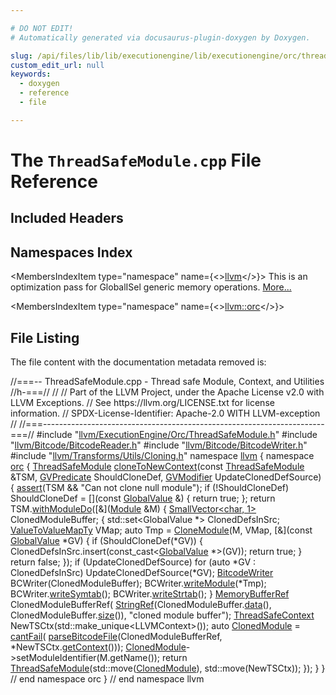 ```yaml
---

# DO NOT EDIT!
# Automatically generated via docusaurus-plugin-doxygen by Doxygen.

slug: /api/files/lib/lib/executionengine/lib/executionengine/orc/threadsafemodule-cpp
custom_edit_url: null
keywords:
  - doxygen
  - reference
  - file

---
```





# The `ThreadSafeModule.cpp` File Reference

<DoxygenPage pluginConfig={pluginConfig}>



## Included Headers

<IncludesList>
<IncludesListItem
  filePath="llvm/ExecutionEngine/Orc/ThreadSafeModule.h"
  permalink="/docs/api/files/include/include/llvm/include/llvm/executionengine/include/llvm/executionengine/orc/threadsafemodule-h"
  isLocal="true" />
<IncludesListItem
  filePath="llvm/Bitcode/BitcodeReader.h"
  permalink="/docs/api/files/include/include/llvm/include/llvm/bitcode/bitcodereader-h"
  isLocal="true" />
<IncludesListItem
  filePath="llvm/Bitcode/BitcodeWriter.h"
  permalink="/docs/api/files/include/include/llvm/include/llvm/bitcode/bitcodewriter-h"
  isLocal="true" />
<IncludesListItem
  filePath="llvm/Transforms/Utils/Cloning.h"
  permalink="/docs/api/files/include/include/llvm/include/llvm/transforms/include/llvm/transforms/utils/cloning-h"
  isLocal="true" />
</IncludesList>

## Namespaces Index

<MembersIndex>

<MembersIndexItem
  type="namespace"
  name={<><a href="/docs/api/namespaces/llvm">llvm</a></>}>
This is an optimization pass for GlobalISel generic memory operations. <a href="/docs/api/namespaces/llvm/#details">More...</a>
</MembersIndexItem>

<MembersIndexItem
  type="namespace"
  name={<><a href="/docs/api/namespaces/llvm/orc">llvm::orc</a></>}>
</MembersIndexItem>

</MembersIndex>


## File Listing

The file content with the documentation metadata removed is:

<ProgramListing>

<Link id="l00001" /><CodeLine lineNumber="1"><Highlight kind="comment">//===-- ThreadSafeModule.cpp - Thread safe Module, Context, and Utilities</Highlight><Highlight kind="normal"></Highlight></CodeLine>
<Link id="l00002" /><CodeLine lineNumber="2"><Highlight kind="normal"></Highlight><Highlight kind="comment">//h-===//</Highlight><Highlight kind="normal"></Highlight></CodeLine>
<Link id="l00003" /><CodeLine lineNumber="3"><Highlight kind="normal"></Highlight><Highlight kind="comment">//</Highlight><Highlight kind="normal"></Highlight></CodeLine>
<Link id="l00004" /><CodeLine lineNumber="4"><Highlight kind="normal"></Highlight><Highlight kind="comment">// Part of the LLVM Project, under the Apache License v2.0 with LLVM Exceptions.</Highlight><Highlight kind="normal"></Highlight></CodeLine>
<Link id="l00005" /><CodeLine lineNumber="5"><Highlight kind="normal"></Highlight><Highlight kind="comment">// See https://llvm.org/LICENSE.txt for license information.</Highlight><Highlight kind="normal"></Highlight></CodeLine>
<Link id="l00006" /><CodeLine lineNumber="6"><Highlight kind="normal"></Highlight><Highlight kind="comment">// SPDX-License-Identifier: Apache-2.0 WITH LLVM-exception</Highlight><Highlight kind="normal"></Highlight></CodeLine>
<Link id="l00007" /><CodeLine lineNumber="7"><Highlight kind="normal"></Highlight><Highlight kind="comment">//</Highlight><Highlight kind="normal"></Highlight></CodeLine>
<Link id="l00008" /><CodeLine lineNumber="8"><Highlight kind="normal"></Highlight><Highlight kind="comment">//===----------------------------------------------------------------------===//</Highlight><Highlight kind="normal"></Highlight></CodeLine>
<Link id="l00009" /><CodeLine lineNumber="9"><Highlight kind="normal"></Highlight></CodeLine>
<Link id="l00010" /><CodeLine lineNumber="10"><Highlight kind="normal"></Highlight><Highlight kind="preprocessor">#include &quot;<a href="/docs/api/files/include/include/llvm/include/llvm/executionengine/include/llvm/executionengine/orc/threadsafemodule-h">llvm/ExecutionEngine/Orc/ThreadSafeModule.h</a>&quot;</Highlight><Highlight kind="normal"></Highlight></CodeLine>
<Link id="l00011" /><CodeLine lineNumber="11"><Highlight kind="normal"></Highlight><Highlight kind="preprocessor">#include &quot;<a href="/docs/api/files/include/include/llvm/include/llvm/bitcode/bitcodereader-h">llvm/Bitcode/BitcodeReader.h</a>&quot;</Highlight><Highlight kind="normal"></Highlight></CodeLine>
<Link id="l00012" /><CodeLine lineNumber="12"><Highlight kind="normal"></Highlight><Highlight kind="preprocessor">#include &quot;<a href="/docs/api/files/include/include/llvm/include/llvm/bitcode/bitcodewriter-h">llvm/Bitcode/BitcodeWriter.h</a>&quot;</Highlight><Highlight kind="normal"></Highlight></CodeLine>
<Link id="l00013" /><CodeLine lineNumber="13"><Highlight kind="normal"></Highlight><Highlight kind="preprocessor">#include &quot;<a href="/docs/api/files/include/include/llvm/include/llvm/transforms/include/llvm/transforms/utils/cloning-h">llvm/Transforms/Utils/Cloning.h</a>&quot;</Highlight><Highlight kind="normal"></Highlight></CodeLine>
<Link id="l00014" /><CodeLine lineNumber="14"><Highlight kind="normal"></Highlight></CodeLine>
<Link id="l00015" /><CodeLine lineNumber="15"><Highlight kind="normal"></Highlight><Highlight kind="keyword">namespace </Highlight><Highlight kind="normal"><a href="/docs/api/namespaces/llvm">llvm</a> &#123;</Highlight></CodeLine>
<Link id="l00016" /><CodeLine lineNumber="16"><Highlight kind="normal"></Highlight><Highlight kind="keyword">namespace </Highlight><Highlight kind="normal"><a href="/docs/api/namespaces/llvm/orc">orc</a> &#123;</Highlight></CodeLine>
<Link id="l00017" /><CodeLine lineNumber="17"><Highlight kind="normal"></Highlight></CodeLine>
<Link id="l00018" /><CodeLine lineNumber="18" lineLink="/docs/api/namespaces/llvm/orc/#acb572d27661acd51c80b1bca18cd1ee3"><Highlight kind="normal"><a href="/docs/api/classes/llvm/orc/threadsafemodule">ThreadSafeModule</a> <a href="/docs/api/namespaces/llvm/orc/#acb572d27661acd51c80b1bca18cd1ee3">cloneToNewContext</a>(</Highlight><Highlight kind="keyword">const</Highlight><Highlight kind="normal"> <a href="/docs/api/classes/llvm/orc/threadsafemodule">ThreadSafeModule</a> &amp;TSM,</Highlight></CodeLine>
<Link id="l00019" /><CodeLine lineNumber="19"><Highlight kind="normal">                                   <a href="/docs/api/namespaces/llvm/orc/#a2ea0417a597899c854ba1a0f8d11fb23">GVPredicate</a> ShouldCloneDef,</Highlight></CodeLine>
<Link id="l00020" /><CodeLine lineNumber="20"><Highlight kind="normal">                                   <a href="/docs/api/namespaces/llvm/orc/#a4e439480fad45ee2662f62bd6c2152e4">GVModifier</a> UpdateClonedDefSource) &#123;</Highlight></CodeLine>
<Link id="l00021" /><CodeLine lineNumber="21"><Highlight kind="normal">  <a href="/docs/api/files/lib/lib/target/lib/target/amdgpu/silowercontrolflow-cpp/#a4868c5d81c5ccc98c47aeab6244346a0">assert</a>(TSM &amp;&amp; </Highlight><Highlight kind="stringliteral">&quot;Can not clone null module&quot;</Highlight><Highlight kind="normal">);</Highlight></CodeLine>
<Link id="l00022" /><CodeLine lineNumber="22"><Highlight kind="normal"></Highlight></CodeLine>
<Link id="l00023" /><CodeLine lineNumber="23"><Highlight kind="normal">  </Highlight><Highlight kind="keywordflow">if</Highlight><Highlight kind="normal"> (!ShouldCloneDef)</Highlight></CodeLine>
<Link id="l00024" /><CodeLine lineNumber="24"><Highlight kind="normal">    ShouldCloneDef = &#91;&#93;(</Highlight><Highlight kind="keyword">const</Highlight><Highlight kind="normal"> <a href="/docs/api/classes/llvm/globalvalue">GlobalValue</a> &amp;) &#123; </Highlight><Highlight kind="keywordflow">return</Highlight><Highlight kind="normal"> </Highlight><Highlight kind="keyword">true</Highlight><Highlight kind="normal">; &#125;;</Highlight></CodeLine>
<Link id="l00025" /><CodeLine lineNumber="25"><Highlight kind="normal"></Highlight></CodeLine>
<Link id="l00026" /><CodeLine lineNumber="26"><Highlight kind="normal">  </Highlight><Highlight kind="keywordflow">return</Highlight><Highlight kind="normal"> TSM.<a href="/docs/api/classes/llvm/orc/threadsafemodule/#a5dc53e9bbda9066a1ade839494fe0cd9">withModuleDo</a>(&#91;&amp;&#93;(<a href="/docs/api/classes/llvm/module">Module</a> &amp;M) &#123;</Highlight></CodeLine>
<Link id="l00027" /><CodeLine lineNumber="27"><Highlight kind="normal">    <a href="/docs/api/classes/llvm/smallvector">SmallVector&lt;char, 1&gt;</a> ClonedModuleBuffer;</Highlight></CodeLine>
<Link id="l00028" /><CodeLine lineNumber="28"><Highlight kind="normal"></Highlight></CodeLine>
<Link id="l00029" /><CodeLine lineNumber="29"><Highlight kind="normal">    &#123;</Highlight></CodeLine>
<Link id="l00030" /><CodeLine lineNumber="30"><Highlight kind="normal">      std::set&lt;GlobalValue &#42;&gt; ClonedDefsInSrc;</Highlight></CodeLine>
<Link id="l00031" /><CodeLine lineNumber="31"><Highlight kind="normal">      <a href="/docs/api/namespaces/llvm/#abf0f52ae29f87b5e0f2b95ff961cdae1">ValueToValueMapTy</a> VMap;</Highlight></CodeLine>
<Link id="l00032" /><CodeLine lineNumber="32"><Highlight kind="normal">      </Highlight><Highlight kind="keyword">auto</Highlight><Highlight kind="normal"> Tmp = <a href="/docs/api/namespaces/llvm/#ae13b67a51d9f8061d598e82272b79b80">CloneModule</a>(M, VMap, &#91;&amp;&#93;(</Highlight><Highlight kind="keyword">const</Highlight><Highlight kind="normal"> <a href="/docs/api/classes/llvm/globalvalue">GlobalValue</a> &#42;GV) &#123;</Highlight></CodeLine>
<Link id="l00033" /><CodeLine lineNumber="33"><Highlight kind="normal">        </Highlight><Highlight kind="keywordflow">if</Highlight><Highlight kind="normal"> (ShouldCloneDef(&#42;GV)) &#123;</Highlight></CodeLine>
<Link id="l00034" /><CodeLine lineNumber="34"><Highlight kind="normal">          ClonedDefsInSrc.insert(</Highlight><Highlight kind="keyword">const&#95;cast&lt;</Highlight><Highlight kind="normal"><a href="/docs/api/classes/llvm/globalvalue">GlobalValue</a> &#42;</Highlight><Highlight kind="keyword">&gt;</Highlight><Highlight kind="normal">(GV));</Highlight></CodeLine>
<Link id="l00035" /><CodeLine lineNumber="35"><Highlight kind="normal">          </Highlight><Highlight kind="keywordflow">return</Highlight><Highlight kind="normal"> </Highlight><Highlight kind="keyword">true</Highlight><Highlight kind="normal">;</Highlight></CodeLine>
<Link id="l00036" /><CodeLine lineNumber="36"><Highlight kind="normal">        &#125;</Highlight></CodeLine>
<Link id="l00037" /><CodeLine lineNumber="37"><Highlight kind="normal">        </Highlight><Highlight kind="keywordflow">return</Highlight><Highlight kind="normal"> </Highlight><Highlight kind="keyword">false</Highlight><Highlight kind="normal">;</Highlight></CodeLine>
<Link id="l00038" /><CodeLine lineNumber="38"><Highlight kind="normal">      &#125;);</Highlight></CodeLine>
<Link id="l00039" /><CodeLine lineNumber="39"><Highlight kind="normal"></Highlight></CodeLine>
<Link id="l00040" /><CodeLine lineNumber="40"><Highlight kind="normal">      </Highlight><Highlight kind="keywordflow">if</Highlight><Highlight kind="normal"> (UpdateClonedDefSource)</Highlight></CodeLine>
<Link id="l00041" /><CodeLine lineNumber="41"><Highlight kind="normal">        </Highlight><Highlight kind="keywordflow">for</Highlight><Highlight kind="normal"> (</Highlight><Highlight kind="keyword">auto</Highlight><Highlight kind="normal"> &#42;GV : ClonedDefsInSrc)</Highlight></CodeLine>
<Link id="l00042" /><CodeLine lineNumber="42"><Highlight kind="normal">          UpdateClonedDefSource(&#42;GV);</Highlight></CodeLine>
<Link id="l00043" /><CodeLine lineNumber="43"><Highlight kind="normal"></Highlight></CodeLine>
<Link id="l00044" /><CodeLine lineNumber="44"><Highlight kind="normal">      <a href="/docs/api/classes/llvm/bitcodewriter">BitcodeWriter</a> BCWriter(ClonedModuleBuffer);</Highlight></CodeLine>
<Link id="l00045" /><CodeLine lineNumber="45"><Highlight kind="normal"></Highlight></CodeLine>
<Link id="l00046" /><CodeLine lineNumber="46"><Highlight kind="normal">      BCWriter.<a href="/docs/api/classes/llvm/bitcodewriter/#acedecaa6f87d31e343286c46148e119a">writeModule</a>(&#42;Tmp);</Highlight></CodeLine>
<Link id="l00047" /><CodeLine lineNumber="47"><Highlight kind="normal">      BCWriter.<a href="/docs/api/classes/llvm/bitcodewriter/#aaaca861df948bd93da0afb6891e9d662">writeSymtab</a>();</Highlight></CodeLine>
<Link id="l00048" /><CodeLine lineNumber="48"><Highlight kind="normal">      BCWriter.<a href="/docs/api/classes/llvm/bitcodewriter/#a8d48eebf776ab619a0174721ddd90872">writeStrtab</a>();</Highlight></CodeLine>
<Link id="l00049" /><CodeLine lineNumber="49"><Highlight kind="normal">    &#125;</Highlight></CodeLine>
<Link id="l00050" /><CodeLine lineNumber="50"><Highlight kind="normal"></Highlight></CodeLine>
<Link id="l00051" /><CodeLine lineNumber="51"><Highlight kind="normal">    <a href="/docs/api/classes/llvm/memorybufferref">MemoryBufferRef</a> ClonedModuleBufferRef(</Highlight></CodeLine>
<Link id="l00052" /><CodeLine lineNumber="52"><Highlight kind="normal">        <a href="/docs/api/classes/llvm/stringref">StringRef</a>(ClonedModuleBuffer.<a href="/docs/api/classes/llvm/smallvectortemplatecommon/#a7b68be12c974b6b70bc86062f221a344">data</a>(), ClonedModuleBuffer.<a href="/docs/api/classes/llvm/smallvectortemplatecommon/#a1c479a8c434377c2b8cb056bdfdfc201">size</a>()),</Highlight></CodeLine>
<Link id="l00053" /><CodeLine lineNumber="53"><Highlight kind="normal">        </Highlight><Highlight kind="stringliteral">&quot;cloned module buffer&quot;</Highlight><Highlight kind="normal">);</Highlight></CodeLine>
<Link id="l00054" /><CodeLine lineNumber="54"><Highlight kind="normal">    <a href="/docs/api/classes/llvm/orc/threadsafecontext">ThreadSafeContext</a> NewTSCtx(std::make&#95;unique&lt;LLVMContext&gt;());</Highlight></CodeLine>
<Link id="l00055" /><CodeLine lineNumber="55"><Highlight kind="normal"></Highlight></CodeLine>
<Link id="l00056" /><CodeLine lineNumber="56"><Highlight kind="normal">    </Highlight><Highlight kind="keyword">auto</Highlight><Highlight kind="normal"> <a href="/docs/api/namespaces/llvm/#abe00617fc34ceb1aa0eb62995732b30aaf0d5faa20364ccfc550a2eb37254e7d9">ClonedModule</a> = <a href="/docs/api/namespaces/llvm/#aa1e1474f15df639f0d874b21f15666f7">cantFail</a>(</Highlight></CodeLine>
<Link id="l00057" /><CodeLine lineNumber="57"><Highlight kind="normal">        <a href="/docs/api/namespaces/llvm/#a170525c5f5e06bd2555d40a0499b8b6d">parseBitcodeFile</a>(ClonedModuleBufferRef, &#42;NewTSCtx.<a href="/docs/api/classes/llvm/orc/threadsafecontext/#a26cd7d5082cf17b4782dc90afbc37899">getContext</a>()));</Highlight></CodeLine>
<Link id="l00058" /><CodeLine lineNumber="58"><Highlight kind="normal">    <a href="/docs/api/namespaces/llvm/#abe00617fc34ceb1aa0eb62995732b30aaf0d5faa20364ccfc550a2eb37254e7d9">ClonedModule</a>-&gt;setModuleIdentifier(M.getName());</Highlight></CodeLine>
<Link id="l00059" /><CodeLine lineNumber="59"><Highlight kind="normal">    </Highlight><Highlight kind="keywordflow">return</Highlight><Highlight kind="normal"> <a href="/docs/api/classes/llvm/orc/threadsafemodule">ThreadSafeModule</a>(std::move(<a href="/docs/api/namespaces/llvm/#abe00617fc34ceb1aa0eb62995732b30aaf0d5faa20364ccfc550a2eb37254e7d9">ClonedModule</a>), std::move(NewTSCtx));</Highlight></CodeLine>
<Link id="l00060" /><CodeLine lineNumber="60"><Highlight kind="normal">  &#125;);</Highlight></CodeLine>
<Link id="l00061" /><CodeLine lineNumber="61"><Highlight kind="normal">&#125;</Highlight></CodeLine>
<Link id="l00062" /><CodeLine lineNumber="62"><Highlight kind="normal"></Highlight></CodeLine>
<Link id="l00063" /><CodeLine lineNumber="63"><Highlight kind="normal">&#125; </Highlight><Highlight kind="comment">// end namespace orc</Highlight><Highlight kind="normal"></Highlight></CodeLine>
<Link id="l00064" /><CodeLine lineNumber="64"><Highlight kind="normal">&#125; </Highlight><Highlight kind="comment">// end namespace llvm</Highlight><Highlight kind="normal"></Highlight></CodeLine>

</ProgramListing>

</DoxygenPage>
